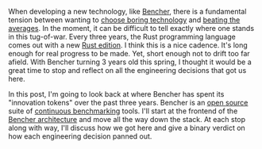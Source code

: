 When developing a new technology, like [Bencher][bencher],
there is a fundamental tension between wanting to [choose boring technology][choose boring technology]
and [beating the averages][beating the averages].
In the moment, it can be difficult to tell exactly where one stands in this tug-of-war.
Every three years, the Rust programming language comes out with a new [Rust edition][rust editions].
I think this is a nice cadence.
It's long enough for real progress to be made.
Yet, short enough not to drift too far afield.
With Bencher turning 3 years old this spring,
I thought it would be a great time to stop and reflect on all the engineering decisions that got us here.

In this post, I'm going to look back at where Bencher has spent its "innovation tokens" over the past three years.
Bencher is an [open source][github bencher] suite of [continuous benchmarking][continuous benchmarking] tools.
I'll start at the frontend of the [Bencher architecture][architecture] and move all the way down the stack.
At each stop along with way, I'll discuss how we got here
and give a binary verdict on how each engineering decision panned out.

[bencher]: https://bencher.dev
[choose boring technology]: https://mcfunley.com/choose-boring-technology
[beating the averages]: https://paulgraham.com/avg.html
[rust editions]: https://doc.rust-lang.org/edition-guide/editions/
[github bencher]: https://github.com/bencherdev/bencher
[continuous benchmarking]: /docs/explanation/continuous-benchmarking/
[architecture]: /docs/reference/architecture/
